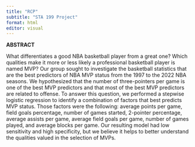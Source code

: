 ```yaml
---
title: "RCP"
subtitle: "STA 199 Project"
format: html
editor: visual
---
```


**ABSTRACT**

What differentiates a good NBA basketball player from a great one? Which qualities make it more or less likely a professional basketball player is named MVP? Our group sought to investigate the basketball statistics that are the best predictors of NBA MVP status from the 1997 to the 2022 NBA seasons. We hypothesized that the number of three-pointers per game is one of the best MVP predictors and that most of the best MVP predictors are related to offense. To answer this question, we performed a stepwise logistic regression to identify a combination of factors that best predicts MVP status. Those factors were the following: average points per game, field goals percentage, number of games started, 2-pointer percentage, average assists per game, average field goals per game, number of games played, and average blocks per game. Our resulting model had low sensitivity and high specificity, but we believe it helps to better understand the qualities valued in the selection of MVPs.

\

\
